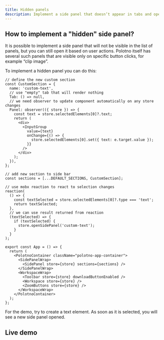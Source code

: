 ```yaml
---
title: Hidden panels
description: Implement a side panel that doesn’t appear in tabs and opens programmatically
---
```


## How to implement a "hidden" side panel?

It is possible to implement a side panel that will not be visible in the list of panels, but you can still open it based on user actions. Polotno itself has several such panels that are visible only on specific button clicks, for example “clip image”.

To implement a hidden panel you can do this:

```tsx
// define the new custom section
const CustomSection = {
  name: 'custom-text',
  // use "empty" tab that will render nothing
  Tab: () => null,
  // we need observer to update component automatically on any store changes
  Panel: observer(({ store }) => {
    const text = store.selectedElements[0]?.text;
    return (
      <div>
        <InputGroup
          value={text}
          onChange={() => {
            store.selectedElements[0].set({ text: e.target.value });
          }}
        />
      </div>
    );
  }),
};

// add new section to side bar
const sections = [...DEFAULT_SECTIONS, CustomSection];

// use mobx reaction to react to selection changes
reaction(
  () => {
    const textSelected = store.selectedElements[0]?.type === 'text';
    return textSelected;
  },
  // we can use result returned from reaction
  (textSelected) => {
    if (textSelected) {
      store.openSidePanel('custom-text');
    }
  }
);

export const App = () => {
  return (
    <PolotnoContainer className="polotno-app-container">
      <SidePanelWrap>
        <SidePanel store={store} sections={sections} />
      </SidePanelWrap>
      <WorkspaceWrap>
        <Toolbar store={store} downloadButtonEnabled />
        <Workspace store={store} />
        <ZoomButtons store={store} />
      </WorkspaceWrap>
    </PolotnoContainer>
  );
};
```

For the demo, try to create a text element. As soon as it is selected, you will see a new side panel opened.

## Live demo

<Sandbox github="polotno-project/polotno-docs/tree/main/examples/polotno-hidden-panel" />


